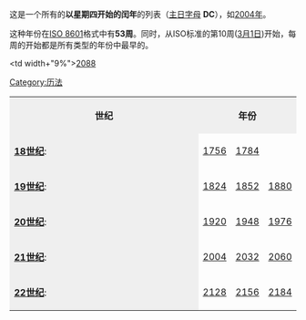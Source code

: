 {{Unreferenced|time=2020-12-31T14:52:15+00:00}}
这是一个所有的'''以星期四开始的闰年'''的列表（[[主日字母|主日字母]] '''DC'''），如[[2004年|2004年]]。

{{Year3|4|1|3}}

{{日历列表}}

这种年份在[[ISO_8601|ISO 8601]]格式中有'''53周'''。同时，从ISO标准的第10周([[3月1日|3月1日]])开始，每周的开始都是所有类型的年份中最早的。

<table>
<tr style="background-color:#efefef;">

<th>世纪</th>
<th align="center" colspan="10">年份</th>
<tr>

<td style="background-color:#efefef;">'''[[18世纪|18世纪]]''':</td>
<td width="9%">[[1756年|1756]]</td>
<td width="9%">[[1784年|1784]]</td>
</tr>
<tr>

<td style="background-color:#efefef;">'''[[19世纪|19世纪]]''':</td>
<td width="9%">[[1824年|1824]]</td>
<td width="9%">[[1852年|1852]]</td>
<td width="9%">[[1880年|1880]]</td>
</tr>
<tr>

<td style="background-color:#efefef;">'''[[20世纪|20世纪]]''':</td>
<td width="9%">[[1920年|1920]]</td>
<td width="9%">[[1948年|1948]]</td>
<td width="9%">[[1976年|1976]]</td>
</tr>
<tr>

<td style="background-color:#efefef;">'''[[21世纪|21世纪]]''':</td>
<td width="9%">[[2004年|2004]]</td>
<td width="9%">[[2032年|2032]]</td>
<td width="9%">[[2060年|2060]]</td>
<td width+"9%">[[2088年|2088]]</td>
</tr>
<tr>

<td style="background-color:#efefef;">'''[[22世纪|22世纪]]''':</td>
<td width="9%">[[2128年|2128]]</td>
<td width="9%">[[2156年|2156]]</td>
<td width="9%">[[2184年|2184]]</td>
</tr>

[[Category:历法|Category:历法]]